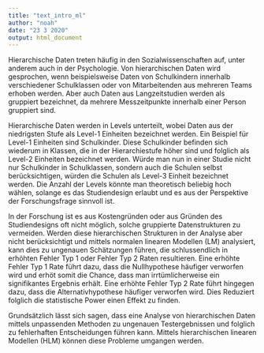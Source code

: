 ```yaml
---
title: "text_intro_ml"
author: "noah"
date: "23 3 2020"
output: html_document
---
```

Hierarchische Daten treten häufig in den Sozialwissenschaften auf, unter anderem auch in der Psychologie. Von hierarchischen Daten wird gesprochen, wenn beispielsweise Daten von Schulkindern innerhalb verschiedener Schulklassen oder von Mitarbeitenden aus mehreren Teams erhoben werden. Aber auch Daten aus Langzeitstudien werden als gruppiert bezeichnet, da mehrere Messzeitpunkte innerhalb einer Person gruppiert sind. 

Hierarchische Daten werden in Levels unterteilt, wobei Daten aus der niedrigsten Stufe als Level-1 Einheiten bezeichnet werden. Ein Beispiel für Level-1 Einheiten sind Schulkinder. Diese Schulkinder befinden sich wiederum in Klassen, die in der Hierarchiestufe höher sind und folglich als Level-2 Einheiten bezeichnet werden. Würde man nun in einer Studie nicht nur Schulkinder in Schulklassen, sondern auch  die Schulen selbst berücksichtigen, würden die Schulen als Level-3 Einheit bezeichnet werden. Die Anzahl der Levels könnte man theoretisch beliebig hoch wählen, solange es das Studiendesign erlaubt und es aus der Perspektive der Forschungsfrage sinnvoll ist.

In der Forschung ist es aus Kostengründen oder aus Gründen des Studiendesigns oft nicht möglich, solche gruppierte Datenstrukturen zu vermeiden. Werden diese hierarchischen Strukturen in der Analyse aber nicht berücksichtigt und mittels normalen linearen Modellen (LM) analysiert, kann dies zu ungenauen Schätzungen führen, die schlussendlich in erhöhten Fehler Typ 1 oder Fehler Typ 2 Raten resultieren. Eine erhöhte Fehler Typ 1 Rate führt dazu, dass die Nullhypothese häufiger verworfen wird und erhöt somit die Chance, dass man irrtümlicherweise ein signifikantes Ergebnis erhält. Eine erhöhte Fehler Typ 2 Rate führt hingegen dazu, dass die Alternativhypothese häufiger verworfen wird. Dies Reduziert folglich die statistische Power einen Effekt zu finden. 

Grundsätzlich lässt sich sagen, dass eine Analyse von hierarchischen Daten mittels unpassenden Methoden zu ungenauen Testergebnissen und folglich zu fehlerhaften Entscheidungen führen kann. Mittels hierarchischen linearen Modellen (HLM) können diese Probleme umgangen werden.